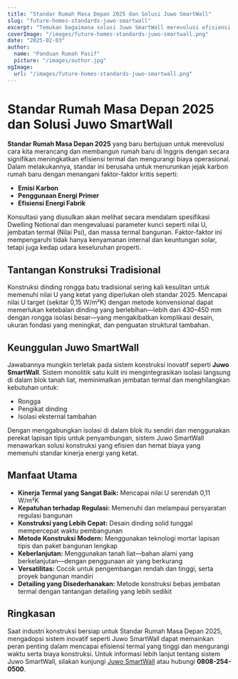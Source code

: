 ```yaml
---
title: "Standar Rumah Masa Depan 2025 dan Solusi Juwo SmartWall"
slug: "future-homes-standards-juwo-smartwall"
excerpt: "Temukan bagaimana solusi Juwo SmartWall merevolusi efisiensi termal dan standar konstruksi untuk rumah masa depan."
coverImage: "/images/future-homes-standards-juwo-smartwall.png"
date: "2025-02-03"
author:
  name: "Panduan Rumah Pasif"
  picture: "/images/author.jpg"
ogImage:
  url: "/images/future-homes-standards-juwo-smartwall.png"
---
```


# Standar Rumah Masa Depan 2025 dan Solusi Juwo SmartWall

**Standar Rumah Masa Depan 2025** yang baru bertujuan untuk merevolusi cara kita merancang dan membangun rumah baru di Inggris dengan secara signifikan meningkatkan efisiensi termal dan mengurangi biaya operasional. Dalam melakukannya, standar ini berusaha untuk menurunkan jejak karbon rumah baru dengan menangani faktor-faktor kritis seperti:

- **Emisi Karbon**
- **Penggunaan Energi Primer**
- **Efisiensi Energi Fabrik**

Konsultasi yang diusulkan akan melihat secara mendalam spesifikasi Dwelling Notional dan mengevaluasi parameter kunci seperti nilai U, jembatan termal (Nilai Psi), dan massa termal bangunan. Faktor-faktor ini mempengaruhi tidak hanya kenyamanan internal dan keuntungan solar, tetapi juga kedap udara keseluruhan properti.

## Tantangan Konstruksi Tradisional

Konstruksi dinding rongga batu tradisional sering kali kesulitan untuk memenuhi nilai U yang ketat yang diperlukan oleh standar 2025. Mencapai nilai U target (sekitar 0,15 W/m²K) dengan metode konvensional dapat memerlukan ketebalan dinding yang berlebihan—lebih dari 430–450 mm dengan rongga isolasi besar—yang mengakibatkan komplikasi desain, ukuran fondasi yang meningkat, dan penguatan struktural tambahan.

## Keunggulan Juwo SmartWall

Jawabannya mungkin terletak pada sistem konstruksi inovatif seperti **Juwo SmartWall**. Sistem monolitik satu kulit ini mengintegrasikan isolasi langsung di dalam blok tanah liat, meminimalkan jembatan termal dan menghilangkan kebutuhan untuk:

- Rongga
- Pengikat dinding
- Isolasi eksternal tambahan

Dengan menggabungkan isolasi di dalam blok itu sendiri dan menggunakan perekat lapisan tipis untuk penyambungan, sistem Juwo SmartWall menawarkan solusi konstruksi yang efisien dan hemat biaya yang memenuhi standar kinerja energi yang ketat.

## Manfaat Utama

- **Kinerja Termal yang Sangat Baik:** Mencapai nilai U serendah 0,11 W/m²K
- **Kepatuhan terhadap Regulasi:** Memenuhi dan melampaui persyaratan regulasi bangunan
- **Konstruksi yang Lebih Cepat:** Desain dinding solid tunggal mempercepat waktu pembangunan
- **Metode Konstruksi Modern:** Menggunakan teknologi mortar lapisan tipis dan paket bangunan lengkap
- **Keberlanjutan:** Menggunakan tanah liat—bahan alami yang berkelanjutan—dengan penggunaan air yang berkurang
- **Versatilitas:** Cocok untuk pengembangan rendah dan tinggi, serta proyek bangunan mandiri
- **Detailing yang Disederhanakan:** Metode konstruksi bebas jembatan termal dengan tantangan detailing yang lebih sedikit

## Ringkasan

Saat industri konstruksi bersiap untuk Standar Rumah Masa Depan 2025, mengadopsi sistem inovatif seperti Juwo SmartWall dapat memainkan peran penting dalam mencapai efisiensi termal yang tinggi dan mengurangi waktu serta biaya konstruksi. Untuk informasi lebih lanjut tentang sistem Juwo SmartWall, silakan kunjungi [Juwo SmartWall](http://www.Juwo-SmartWall.co.uk) atau hubungi **0808-254-0500**.